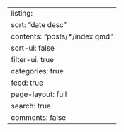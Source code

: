 ---
listing:
  sort: "date desc"
  contents: "posts/*/index.qmd"
  sort-ui: false
  filter-ui: true
  categories: true
  feed: true
page-layout: full
search: true
comments: false
---